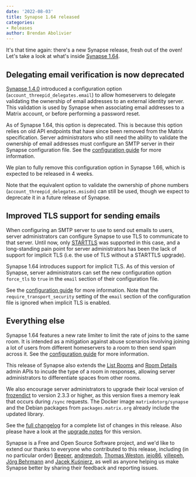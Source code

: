 ```yaml
---
date: '2022-08-03'
title: Synapse 1.64 released
categories:
- Releases
author: Brendan Abolivier
---
```


It's that time again: there's a new Synapse release, fresh out of the oven!
Let's take a look at what's inside [Synapse
1.64](https://github.com/matrix-org/synapse/releases/tag/v1.64.0).

## Delegating email verification is now deprecated

[Synapse 1.4.0](https://github.com/matrix-org/synapse/releases/tag/v1.4.0)
introduced a configuration option (`account_threepid_delegates.email`) to allow
homeservers to delegate validating the ownership of email addresses to an
external identity server. This validation is used by Synapse when associating
email addresses to a Matrix account, or before performing a password reset.

As of Synapse 1.64, this option is deprecated. This is because this option
relies on old API endpoints that have since been removed from the Matrix
specification. Server administrators who still need the ability to validate the
ownership of email addresses must configure an SMTP server in their Synapse
configuration file. See the [configuration
guide](https://matrix-org.github.io/synapse/v1.64/usage/configuration/config_documentation.html#email)
for more information.

We plan to fully remove this configuration option in Synapse 1.66, which is
expected to be released in 4 weeks.

Note that the equivalent option to validate the ownership of phone numbers
(`account_threepid_delegates.msisdn`) can still be used, though we expect to
deprecate it in a future release of Synapse.

## Improved TLS support for sending emails

When configuring an SMTP server to use to send out emails to users, server
administrators can configure Synapse to use TLS to communicate to that server.
Until now, only [STARTTLS](https://en.wikipedia.org/wiki/Opportunistic_TLS) was
supported in this case, and a long-standing pain point for server administrators
has been the lack of support for implicit TLS (i.e. the use of TLS without a
STARTTLS upgrade).

Synapse 1.64 introduces support for implicit TLS. As of this version of Synapse,
server administrators can set the new configuration option `force_tls` to `true`
in the `email` section of their configuration file.

See the [configuration
guide](https://matrix-org.github.io/synapse/v1.64/usage/configuration/config_documentation.html#email)
for more information. Note that the `require_transport_security` setting of the
`email` section of the configuration file is ignored when implicit TLS is
enabled.

## Everything else

Synapse 1.64 features a new rate limiter to limit the rate of joins to the same
room. It is intended as a mitigation against abuse scenarios involving joining a
lot of users from different homeservers to a room to then send spam across it.
See the [configuration
guide](https://matrix-org.github.io/synapse/latest/usage/configuration/config_documentation.html#rc_joins_per_room)
for more information.

This release of Synapse also extends the [List
Rooms](https://matrix-org.github.io/synapse/latest/admin_api/rooms.html#list-room-api)
and [Room
Details](https://matrix-org.github.io/synapse/latest/admin_api/rooms.html#room-details-api)
admin APIs to incude the type of a room in responses, allowing server
administrators to differentiate spaces from other rooms.

We also encourage server administrators to upgrade their local version of
[frozendict](https://pypi.org/project/frozendict/) to version 2.3.3 or higher,
as this version fixes a memory leak that occurs during `/sync` requests. The
Docker image `matrixdotorg/synapse` and the Debian packages from
`packages.matrix.org` already include the updated library.

See the [full
changelog](https://github.com/matrix-org/synapse/releases/tag/v1.64.0) for a
complete list of changes in this release. Also please have a look at the
[upgrade
notes](https://matrix-org.github.io/synapse/v1.64/upgrade#upgrading-to-v1640)
for this version.

Synapse is a Free and Open Source Software project, and we'd like to extend our
thanks to everyone who contributed to this release, including (in no particular
order) [Beeper](https://www.beeper.com/),
[andrewdoh](https://github.com/andrewdoh), [Thomas
Weston](https://github.com/thomasweston12), [jejo86](https://github.com/jejo86),
[villepeh](https://github.com/villepeh), [Jörg
Behrmann](https://github.com/behrmann) and [Jacek
Kuśnierz](https://github.com/Vetchu), as well as anyone helping us make Synapse
better by sharing their feedback and reporting issues.
